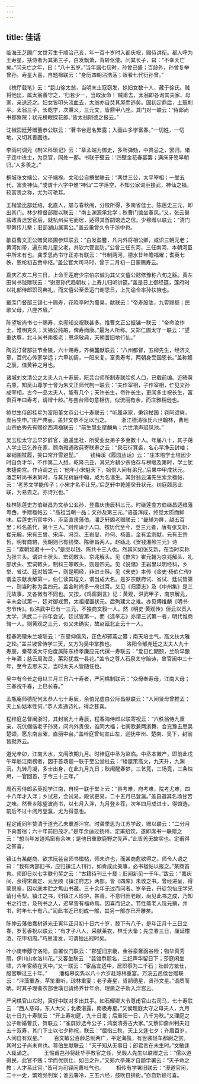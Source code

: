 ```yaml
---
---
---
```

title: 佳话
---



临海王芝圃广文世芳生于顺治己亥，年一百十岁时入都庆祝，赐侍讲衔。都人呼为王寿星。扶侍者为其第三子，白发飘萧，背转伛偻。问其长子，曰：“不幸夭亡矣。”问夭亡之年，曰：“八十五岁。”当年届七旬时，孙曾已盛；百龄外，孙曾复举曾孙。寿星大喜，自题楹联云：“身历四朝沾浩荡；眼看七代衍孙曾。”

《槐厅载笔》云：“昆山徐太翁，当明末土寇窃发，掠妇女数十人，藏于徐氏。贼将他出，属太翁善守之，‘归若少一，当取汝命！’贼甫去，太翁即各询其夫家、母家，亲送还之。妇女皆叩头流血去，太翁亦自焚其屋而逃矣。国初定鼎后，土寇削平。太翁三子，长乾学，次秉义，三元文，皆鼎甲八座。其门对一联云：‘侍郎尚书都察院；状元榜眼探花郎。’皆太翁阴德之报云。”

沈椒园廷芳赠董恭公联云：“著书台迥名繁露；入画山多学富春。”一切姓，一切地，又切其善画也。

李雨村调元《制义科琐记》云：“章孟端为御史，多所弹劾，中贵忌之，罢归。诸子连中进士，为京官，同处一邸。书联于壁云：‘四壁金花春宴罢；满床牙笏早朝归。’人多羡之。”

桐城张文端公，父子端揆。文和公自撰堂联云：“两世三公，太平宰相；一堂五代，富贵神仙。”或谓十六字中惟“神仙”二字落空，不知公家词臣接武，神仙之福，较富贵之称，尤为可艳耳。

王楷堂比部廷绍，北直人，屡与春秋闱，分校所得，多南省佳士。陈莲史三元，即出其门。林少穆督部赠以联云：“南士渊源承北学；秋曹门馆坐春风。”又，张云巢盐政青选罢官后，就杭州买宅而居，适得其哲嗣馆选之信。少穆赠以联云：“清门甲第传儿辈；旧部湖山属寓公。”盖云巢曾久令于浙中也。

歙县曹文正公赠吴崧圃参知联云：“白发盈簪，凡内外将相公卿，咸识三朝元老；黄河如带，遍东南儿童父老，共钦六管宣防。”公曾三任东河，三任南河，本朝河臣中所未有也。龚季思尚书守正亦有联云：“节制两河，德水廿年瞻福曜；耆英七帙，恩纶初吉贲中枢。”盖公官大司马时，曾于二月初一日蒙赐寿云。

嘉庆乙亥二月三日，上命王莲府少宗伯宗诚为其父文僖公懿修豫称八旬之觞。黄左田尚书钺赠联云：“谢恩孙代趋朝杖；上寿儿归听讲筵。”盖是日上御经筵，莲府时以礼部侍郎职司典礼，而文僖公至景运门谢恩日，上先谕令率孙扶掖也。

戴羡门督部三锡七十赐寿，花晓亭时为蜀臬，献联云：“帝寿股肱，九霄赐额；民歌父母，八座齐眉。”

陈望坡尚书七十赐寿，京邸知交祝联甚多。惟曹文正公振镛一联云：“帝命汝作士，惟明克久；天锡公纯嘏，俾寿而康。”最为人所称。又郑仁圃太守一联云：“望重达尊，北斗尚书南极老；恩承敬典，天朝耆旧地行仙。”

陶云汀督部驻节金陵，六十赐寿，齐梅麓献联云：“八州都督，五柳先生，经济文章，百代心传家学远；六甲初周，一阳来复，富贵寿考，两朝身受国恩长。”盖称觞之辰，值黄钟之月也。

诸城刘文清公之太夫人九十寿辰，阮芸台师所制寿联脍炙人口，已载前编。近晤黄右原，知吴山尊学士曾为朱文正师代制一联云：“夫作宰相，子作宰相，伫见文孙成宰相，古今一品太夫人，能有几个；天许长生，帝许长生，更闻多士祝长生，富贵百年曰寿考，请增十龄。”与芸台师句意相仿，似流丽有余，而庄雅稍逊也。

鲍觉生侍郎桂星为富阳董文恭公七十寿联云：“听履承家，秉钧杖国；卷阿颂奭，嵩岳生申。”庄严典丽，盖非文恭不足以当之。 　　浙江德清徐氏六世翰林，曹地山宗伯秀先有赠徐西湾楹联云：“前生慧业摩麟角；六世清声冠凤池。”

吴玉松太守云早岁辞官，逍遥里社，所受业女弟子多至数十人。年届八十，其子蔼人学士已乞养在家，顾南雅通政莼寄联寿之云：“泉石衍箕裘，名心早净云封岫；翠钿围杖履，笑口常开雪避髭。” 　　钱梅溪《履园丛话》云：“庄本培学士培因少时自负才华，不作第二人想。乾隆己丑，其兄方耕少宗伯存与榜眼及第时，学士犹未捷南宫。作诗调之云：‘他年小宋魁天下，始信人间有弟兄。’后果中甲戌状元。潘芝轩尚书未第时，与其兄树庭中翰，咸为名诸生。其封翁云浦先生索余楹帖，云：‘老苏文学能传子；小宋才名不让兄。’后芝轩中乾隆癸丑状元。树庭颇恶此联，为易去之。亦诗兆也。”

桂林陈莲史方伯继昌为文恭公玄孙，登嘉庆庚辰科三元。时继莲龛方伯继昌适维藩粤西，手赠楹帖云：“高祖当朝一品；文孙及第三元。”语虽浑成，终觉太质而鲜味。后莲史历官中外，洊至直隶藩伯。潘芝轩阁老赠联云：“畿辅为屏，越五百里；科名盖代，第十三人。”则传诵于人口。按历代至今，登三元者，唐有张又新、崔元翰，宋有王曾、宋庠、冯京、王岩叟、孙何、杨寘，金有孟宗献，元有王宗哲，明有商辂，我朝则已有钱棨、陈继昌两人。赵瓯北《贺钱湘舲三元》诗云：“累朝如君十一个。”是继以钱、陈共十三人也。然其间如张又新，在当时实称为张三头。谓进士状头、宏词敕头、京兆解头。见《摭言》崔元翰为京兆解头、礼部状头、宏词敕头，制科三等敕头，则是四元。见《说储》王岩里以明经科，乡举、省试、廷对皆第一，则是明经，非进士科。见《宋史》本传《金史·杨伯仁传》谓孟宗献发解第一，伯仁读其程文，谓当成大名。是岁宗献府试、省试、廷试皆第一，则当时称为孟四元。盖金时尚多一府试耳。又见《归潜志》及《中州集》是三元故事，又各微有不同也。又按，《鸡窗剩言》记：黄观，洪武甲子，南京解元，辛未会试第一，廷对御戎策，太祖擢置状元。后殉建文之难。亦见傅维麟《明书·忠节传》。似洪武中已有一三元，不独商文毅一人。然《明史·黄观传》但云以贡入太学，洪武二十四年会试、廷试皆第一。而《选举志》亦谓三试第一者，明代惟商辂一人。则黄观之三元，似又未确实，故赵瓯北止云十一人。

程春海赠朱兰坡联云：“东壁仰儒风，正色却邪蒿之纂；南天培士气，高文扶大雅之轮。”盖兰坡曾侍学三天，又方为吴中掌教也。 　　洛阳令邹尧廷之太夫人九十寿辰，秦苓溪大守伯度属陈东桥孝廉应元代撰一寿联云：“爱日伫期颐，兰阶早酿十年酒；慈云周海岳，莱彩犹栽一县花。”盖令之尊人石泉太守贻诗，曾官闽中三十年，至今去思末艾，当时太夫人皆随任也。

吴中有令长之母以三月三日六十寿者，严问樵制联云：“众母奉寿母，江南大母；三春祝千春，上巳长春。”

孟瓶庵师德配何太恭人七十寿辰，余伯兄虚白公际昌献联云：“人间贤母曾推孟；天上仙姑本性何。”恭人素通诗礼，得之甚喜。

程梓庭总督闽浙时，其封翁九十寿辰，程春海侍郎以联寄祝云：“六秩翁侍九重亲，况伉俪偕老子孙贤，问内外贵僚，谁同大福；七闽歌兼两浙舞，合兖豫去思吴楚颂，愿东南吉曜，直丽中台。”盖梓庭曾旬宣山左，巡抚中州、楚南、吴下，封翁皆就养云。

道光辛卯，江南大水，文闱改期九月。时梓庭中丞为监临。中丞本徽产，即前此戊午年魁江南榜者，因于首场题一联于至公堂柱云：“矮屋策高文，九天升，九渊沉，九转丹凝，多士出身，在此九月九日；秋闱醒春梦，三艺竞，三场竟，三条烛烬，一官回首，于今三十三年。”

周石芳侍郎系英视学江南，自榜一联于堂上云：“县考难，府考难，院考尤难，四十八年才入泮；乡试易，会试易，殿试更易，二十五月已登瀛。”盖自道其名场甘苦之味。然吾乡陈望波尚书，以七月入泮，九月登乡荐，次年四月成进士，得馆选，前后不过十阅月登瀛，尤为得意也。

程定甫同年赞清于道光乙未重游泮宫。时龚季思为江苏学政，赠以联云：“二分月下真耆宿；六十年前旧茂才。”是年余适过扬州，定甫招饮，遂即席书一联赠之云：“想当年发迹鸡窗有余味；是他日重歌鹿野之先声。”此皆羌无故实也。定甫得之甚喜。

镇江有某鹺商，欲求阮芸台师书楹帖，师未许也，而某商愈欲得之。师令人语之曰：“我有两部旧书，应归镇江人刊行，如肯成此美事，必书楹帖以报之。”某商首肯。师即日以七字联句奖之云：“古籍待刊三十载；旧闻新见一千年。”跋云：“嘉庆间，余得宋嘉定、元至顺《镇江府志》两部，皆《四库》未收之书。曾经进呈，得蒙思鉴，因以底本贮之焦山书藏。三十余年无过而问者。岁辛丑，丹徒包怡庄学兄请付枣梨。镇江之书，归镇江人珍护，甚善。不意归田老眼，尚见此书之成，乃知书之行世，及刊书之人，迟早皆有福命焉。因喜而记之。节性斋老人阮元撰，并书，时年七十有八。”闻此书近已刻成一部，其另一部亦已开雕矣。

陈仲云藩伯嘉树道光壬寅年正月初十日六十岁，膝下有八子，是年正月十三日立春，罗茗香祝以联云：“有才子八人，采献莱衣，林壬大备；先立春三日，厘延柑酒，花甲初周。”巧思浚发，可谓独出冠时矣。

叶小庚申薌守洛阳，自署仪门联云：“郡望旧京畿，金谷豪奢函谷险；物华真秀丽，伊川山水洛川花。”又客坐联云：“芸馆忝题名，三纪声华留日下；莎庭闲坐啸，六年宦绩在天中。”又一联云：“宦品宜适中，居职忝为二千石；壮龄方筮仕，服官瞬过三十年。” 　　潘榕皋奕隽以八十六岁赴琼林重宴。万浣云邑侯台赠联云：“泮藻重游，苹笙重听，琼林重宴；老子寿星，哲嗣德星，贤孙文星。”语质而确。时其子理斋农部世璜已请终养廿年余，理斋之子新入泮宫云。

严问樵官山左时，寅好中联对多出其手。如石耀卿大令尊甫官山右司马，七十寿联云：“西人慈母，东人大父；北极湛露，南极寿星。”又侯理庭太守之母夫人，九月初十日九十寿联云：“开上寿初筵，九十日耄；后重阳一日，八千为秋。”又理庭之公子新婚曹氏，贺联云：“雀屏妙选今公子；鸿案清芬古大家。”又蔡仰斋州判夫妇五十双寿，其门下士以七夕称祝，联云：“屈指三秋，天上又逢七夕；齐眉百岁，人间自有双星。” 　　百文敏公百龄总制两广，平定海氛，有世袭轻车都尉之赏。其时公子尚未育也。蒋伯生献联云：“天子知从无事日；郎君贵在未生时。”文敏逢人辄诵之。 　　王惕甫芑孙将赴华亭教官之任，吴穀人先生以联赠之云：“儒以道得民，此官不贱；学而优则仕，如日之升。”又郑六亭兼才自题学署云：“天子命之教；人才系此官。”皆可为司铎闲曹吐气也。 　　相传有学署旧联云：“漫道官闲，二十一史，繁难频判案；谁云署冷，三五六经，鼓吹自排衙。”亦自新颖可喜。